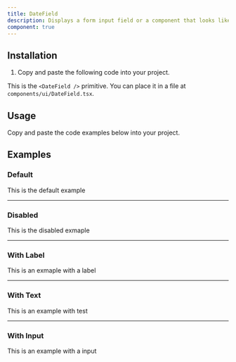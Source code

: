 ```yaml
---
title: DateField
description: Displays a form input field or a component that looks like an input field.
component: true
---
```


## Installation

1. Copy and paste the following code into your project.

This is the `<DateField />` primitive. You can place it in a file at `components/ui/DateField.tsx`.

## Usage

Copy and paste the code examples below into your project.

<ComponentSource src="/components/ui/DateField.tsx" />

## Examples

### Default

This is the default example

---

### Disabled

This is the disabled exmaple

---

### With Label

This is an exmaple with a label

---

### With Text

This is an example with test

---

### With Input

This is an example with a input
